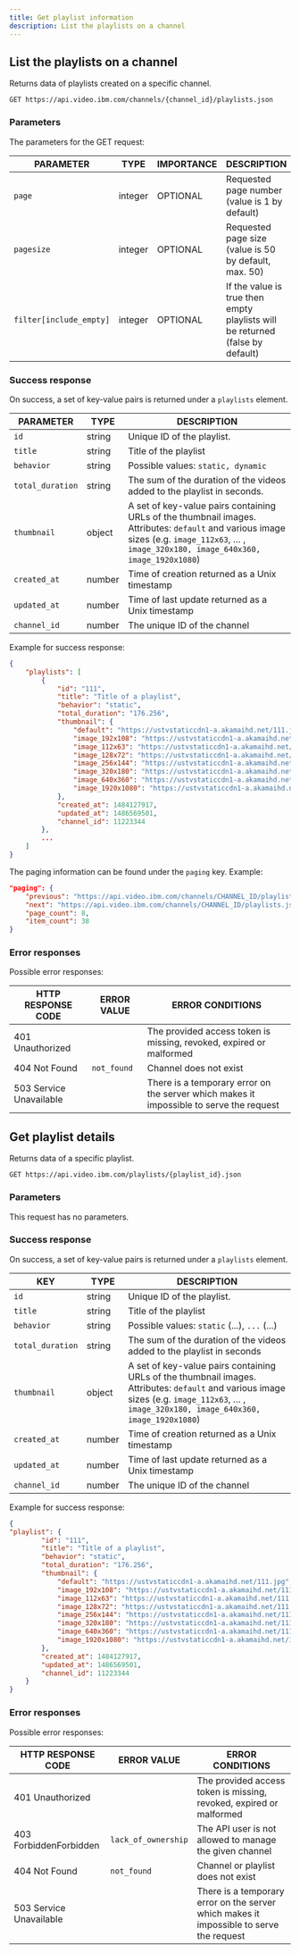 ```yaml
---
title: Get playlist information
description: List the playlists on a channel
---
```


## List the playlists on a channel

Returns data of playlists created on a specific channel.

```
GET https://api.video.ibm.com/channels/{channel_id}/playlists.json
```

### Parameters

The parameters for the GET request:

| PARAMETER               | TYPE    | IMPORTANCE | DESCRIPTION                                                                   |
| ----------------------- | ------- | ---------- | ----------------------------------------------------------------------------- |
| `page`                  | integer | OPTIONAL   | Requested page number (value is 1 by default)                                 |
| `pagesize`              | integer | OPTIONAL   | Requested page size (value is 50 by default, max. 50)                         |
| `filter[include_empty]` | integer | OPTIONAL   | If the value is true then empty playlists will be returned (false by default) |

### Success response

On success, a set of key-value pairs is returned under a `playlists` element.

| PARAMETER        | TYPE   | DESCRIPTION                                                                                                                                                                                |
| ---------------- | ------ | ------------------------------------------------------------------------------------------------------------------------------------------------------------------------------------------ |
| `id`             | string | Unique ID of the playlist.                                                                                                                                                                 |
| `title`          | string | Title of the playlist                                                                                                                                                                      |
| `behavior`       | string | Possible values: `static, dynamic`                                                                                                                                                         |
| `total_duration` | string | The sum of the duration of the videos added to the playlist in seconds.                                                                                                                    |
| `thumbnail`      | object | A set of key-value pairs containing URLs of the thumbnail images. Attributes: `default` and various image sizes (e.g. `image_112x63`, … , `image_320x180, image_640x360, image_1920x1080`) |
| `created_at`     | number | Time of creation returned as a Unix timestamp                                                                                                                                              |
| `updated_at`     | number | Time of last update returned as a Unix timestamp                                                                                                                                           |
| `channel_id`     | number | The unique ID of the channel                                                                                                                                                               |

Example for success response:

```json
{
	"playlists": [
		{
			"id": "111",
			"title": "Title of a playlist",
			"behavior": "static",
			"total_duration": "176.256",
			"thumbnail": {
				"default": "https://ustvstaticcdn1-a.akamaihd.net/111.jpg",
				"image_192x108": "https://ustvstaticcdn1-a.akamaihd.net/111.jpg",
				"image_112x63": "https://ustvstaticcdn1-a.akamaihd.net/111.jpg",
				"image_128x72": "https://ustvstaticcdn1-a.akamaihd.net/111.jpg",
				"image_256x144": "https://ustvstaticcdn1-a.akamaihd.net/111.jpg",
				"image_320x180": "https://ustvstaticcdn1-a.akamaihd.net/111.jpg",
				"image_640x360": "https://ustvstaticcdn1-a.akamaihd.net/111.jpg",
				"image_1920x1080": "https://ustvstaticcdn1-a.akamaihd.net/111.jpg"
			},
			"created_at": 1484127917,
			"updated_at": 1486569501,
			"channel_id": 11223344
		},
		...
	]
}
```

The paging information can be found under the `paging` key. Example:

```json
"paging": {
	"previous": "https://api.video.ibm.com/channels/CHANNEL_ID/playlists.json?pagesize=PAGE_SIZE&page=PREVIOUS_PAGE",
	"next": "https://api.video.ibm.com/channels/CHANNEL_ID/playlists.json?pagesize=PAGE_SIZE&page=NEXT_PAGE",
	"page_count": 8,
	"item_count": 38
}
```

### Error responses

Possible error responses:

| HTTP RESPONSE CODE      | ERROR VALUE | ERROR CONDITIONS                                                                        |
| ----------------------- | ----------- | --------------------------------------------------------------------------------------- |
| 401 Unauthorized        |             | The provided access token is missing, revoked, expired or malformed                     |
| 404 Not Found           | `not_found` | Channel does not exist                                                                  |
| 503 Service Unavailable |             | There is a temporary error on the server which makes it impossible to serve the request |

## Get playlist details

Returns data of a specific playlist.

```
GET https://api.video.ibm.com/playlists/{playlist_id}.json
```

### Parameters

This request has no parameters.

### Success response

On success, a set of key-value pairs is returned under a `playlists` element.

| KEY              | TYPE   | DESCRIPTION                                                                                                                                                                                |
| ---------------- | ------ | ------------------------------------------------------------------------------------------------------------------------------------------------------------------------------------------ |
| `id`             | string | Unique ID of the playlist.                                                                                                                                                                 |
| `title`          | string | Title of the playlist                                                                                                                                                                      |
| `behavior`       | string | Possible values: `static` (...), `...` (...)                                                                                                                                               |
| `total_duration` | string | The sum of the duration of the videos added to the playlist in seconds                                                                                                                     |
| `thumbnail`      | object | A set of key-value pairs containing URLs of the thumbnail images. Attributes: `default` and various image sizes (e.g. `image_112x63`, … , `image_320x180, image_640x360, image_1920x1080`) |
| `created_at`     | number | Time of creation returned as a Unix timestamp                                                                                                                                              |
| `updated_at`     | number | Time of last update returned as a Unix timestamp                                                                                                                                           |
| `channel_id`     | number | The unique ID of the channel                                                                                                                                                               |

Example for success response:

```json
{
"playlist": {
		"id": "111",
		"title": "Title of a playlist",
		"behavior": "static",
		"total_duration": "176.256",
		"thumbnail": {
			"default": "https://ustvstaticcdn1-a.akamaihd.net/111.jpg",
			"image_192x108": "https://ustvstaticcdn1-a.akamaihd.net/111.jpg",
			"image_112x63": "https://ustvstaticcdn1-a.akamaihd.net/111.jpg",
			"image_128x72": "https://ustvstaticcdn1-a.akamaihd.net/111.jpg",
			"image_256x144": "https://ustvstaticcdn1-a.akamaihd.net/111.jpg",
			"image_320x180": "https://ustvstaticcdn1-a.akamaihd.net/111.jpg",
			"image_640x360": "https://ustvstaticcdn1-a.akamaihd.net/111.jpg",
			"image_1920x1080": "https://ustvstaticcdn1-a.akamaihd.net/111.jpg"
		},
		"created_at": 1484127917,
		"updated_at": 1486569501,
		"channel_id": 11223344
	}
}
```

### Error responses

Possible error responses:

| HTTP RESPONSE CODE      | ERROR VALUE         | ERROR CONDITIONS                                                                        |
| ----------------------- | ------------------- | --------------------------------------------------------------------------------------- |
| 401 Unauthorized        |                     | The provided access token is missing, revoked, expired or malformed                     |
| 403 ForbiddenForbidden  | `lack_of_ownership` | The API user is not allowed to manage the given channel                                 |
| 404 Not Found           | `not_found`         | Channel or playlist does not exist                                                      |
| 503 Service Unavailable |                     | There is a temporary error on the server which makes it impossible to serve the request |
